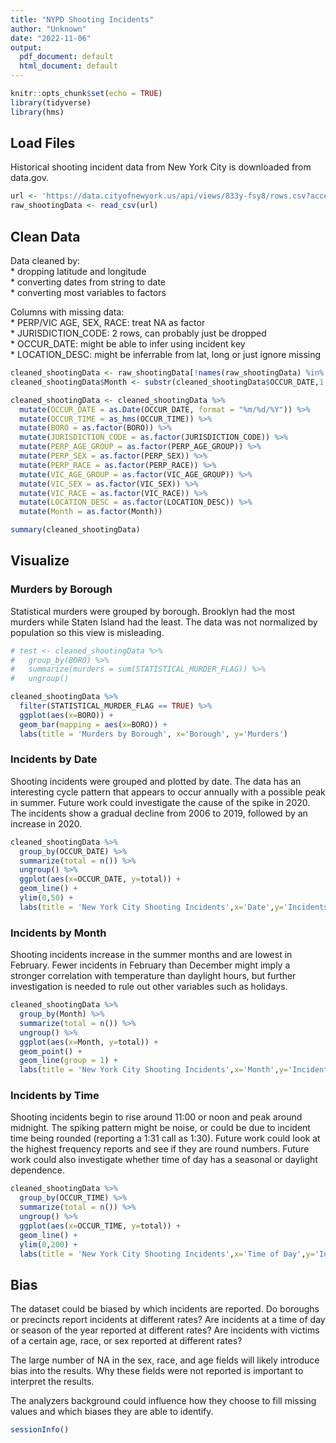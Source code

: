 ---
title: "NYPD Shooting Incidents"
author: "Unknown"
date: "2022-11-06"
output:
  pdf_document: default
  html_document: default
---

```{r setup, include=FALSE}
knitr::opts_chunk$set(echo = TRUE)
library(tidyverse)
library(hms)
```

## Load Files
Historical shooting incident data from New York City is downloaded from data.gov.

```{r load, echo=TRUE}
url <- 'https://data.cityofnewyork.us/api/views/833y-fsy8/rows.csv?accessType=DOWNLOAD'
raw_shootingData <- read_csv(url)
```

## Clean Data
Data cleaned by:  
* dropping latitude and longitude  
* converting dates from string to date  
* converting most variables to factors  

Columns with missing data:  
* PERP/VIC AGE, SEX, RACE: treat NA as factor  
* JURISDICTION_CODE: 2 rows, can probably just be dropped  
* OCCUR_DATE: might be able to infer using incident key  
* LOCATION_DESC: might be inferrable from lat, long or just ignore missing  

```{r clean, echo=TRUE}
cleaned_shootingData <- raw_shootingData[!names(raw_shootingData) %in% c('Latitude','Longitude','Lon_Lat')]
cleaned_shootingData$Month <- substr(cleaned_shootingData$OCCUR_DATE,1,2)

cleaned_shootingData <- cleaned_shootingData %>%
  mutate(OCCUR_DATE = as.Date(OCCUR_DATE, format = "%m/%d/%Y")) %>%
  mutate(OCCUR_TIME = as_hms(OCCUR_TIME)) %>%
  mutate(BORO = as.factor(BORO)) %>%
  mutate(JURISDICTION_CODE = as.factor(JURISDICTION_CODE)) %>%
  mutate(PERP_AGE_GROUP = as.factor(PERP_AGE_GROUP)) %>%
  mutate(PERP_SEX = as.factor(PERP_SEX)) %>%
  mutate(PERP_RACE = as.factor(PERP_RACE)) %>%
  mutate(VIC_AGE_GROUP = as.factor(VIC_AGE_GROUP)) %>%
  mutate(VIC_SEX = as.factor(VIC_SEX)) %>%
  mutate(VIC_RACE = as.factor(VIC_RACE)) %>%
  mutate(LOCATION_DESC = as.factor(LOCATION_DESC)) %>%
  mutate(Month = as.factor(Month))

summary(cleaned_shootingData)
```

## Visualize
### Murders by Borough
Statistical murders were grouped by borough.  Brooklyn had the most murders while Staten Island had the least.  The data was not normalized by population so this view is misleading.
```{r murders_by_boro, echo=TRUE}
# test <- cleaned_shootingData %>%
#   group_by(BORO) %>%
#   summarize(murders = sum(STATISTICAL_MURDER_FLAG)) %>%
#   ungroup()

cleaned_shootingData %>%
  filter(STATISTICAL_MURDER_FLAG == TRUE) %>%
  ggplot(aes(x=BORO)) +
  geom_bar(mapping = aes(x=BORO)) +
  labs(title = 'Murders by Borough', x='Borough', y='Murders')
```

### Incidents by Date
Shooting incidents were grouped and plotted by date.  The data has an interesting cycle pattern that appears to occur annually with a possible peak in summer.  Future work could investigate the cause of the spike in 2020.  The incidents show a gradual decline from 2006 to 2019, followed by an increase in 2020.
```{r incidents_by_date, echo=TRUE}
cleaned_shootingData %>%
  group_by(OCCUR_DATE) %>%
  summarize(total = n()) %>%
  ungroup() %>%
  ggplot(aes(x=OCCUR_DATE, y=total)) + 
  geom_line() +
  ylim(0,50) +
  labs(title = 'New York City Shooting Incidents',x='Date',y='Incidents')
```

### Incidents by Month
Shooting incidents increase in the summer months and are lowest in February.  Fewer incidents in February than December might imply a stronger correlation with temperature than daylight hours, but further investigation is needed to rule out other variables such as holidays.
```{r incidents_by_month, echo = TRUE}
cleaned_shootingData %>%
  group_by(Month) %>%
  summarize(total = n()) %>%
  ungroup() %>%
  ggplot(aes(x=Month, y=total)) +
  geom_point() +
  geom_line(group = 1) +
  labs(title = 'New York City Shooting Incidents',x='Month',y='Incidents')
```

### Incidents by Time
Shooting incidents begin to rise around 11:00 or noon and peak around midnight.  The spiking pattern might be noise, or could be due to incident time being rounded (reporting a 1:31 call as 1:30).  Future work could look at the highest frequency reports and see if they are round numbers.  Future work could also investigate whether time of day has a seasonal or daylight dependence.
```{r incidents_by_time, echo=TRUE}
cleaned_shootingData %>%
  group_by(OCCUR_TIME) %>%
  summarize(total = n()) %>%
  ungroup() %>%
  ggplot(aes(x=OCCUR_TIME, y=total)) + 
  geom_line() +
  ylim(0,200) +
  labs(title = 'New York City Shooting Incidents',x='Time of Day',y='Incidents')
```

## Bias
The dataset could be biased by which incidents are reported.  Do boroughs or precincts report incidents at different rates?  Are incidents at a time of day or season of the year reported at different rates?  Are incidents with victims of a certain age, race, or sex reported at different rates?

The large number of NA in the sex, race, and age fields will likely introduce bias into the results.  Why these fields were not reported is important to interpret the results.

The analyzers background could influence how they choose to fill missing values and which biases they are able to identify.
```{r end}
sessionInfo()
```